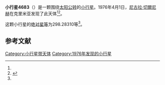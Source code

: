 {{Infobox planet
| bgcolour = #FFFFC0
| name = 4683 Veratar
| symbol = 
| image = 
| caption = 
| discovery = yes
| discovery_ref = 
| discoverer = [[尼古拉·切爾尼赫|尼古拉·切爾尼赫]]
| discovery_site = [[克里米亚|克里米亚]] 
| discovered = 1976年4月1日
| designations = yes
| mp_name = 
| named_after = 
| alt_names = 1976 GJ1/ 1935 UW / 1954 GB / 1959 CA1 / 1979 SE7 / 1979 TC1 / 1981 AZ1 / 1987 FY1 / 1990 UX2
| mp_category = [[主带小行星|主带小行星]]
| orbit_ref = <ref name="a">[http://ssd.jpl.nasa.gov/sbdb.cgi?sstr=4683 4683 Veratar] {{Wayback|url=http://ssd.jpl.nasa.gov/sbdb.cgi?sstr=4683 |date=20210717062935 }}，小行星數據庫瀏覽器（JPL Small-Body Database Browser）－[[美国国家航空航天局|美国国家航空航天局]]喷气推进实验室</ref>
| epoch = 2456400.5 (2013年4月18日更新)
| aphelion = {{convert|3.6156655|AU|km|3|abbr=on|lk=out}}
| perihelion = {{convert|2.6087205|AU|km|3|abbr=on}}
| semimajor = {{convert|3.1121930|AU|km|3|abbr=on}}
| eccentricity = 0.1617742
| period = 2005.387027 [[日|日]]<br />5.49[[儒略年|儒略年]]
| avg_speed = 
| inclination = 1.22359
| asc_node = 164.48450
| mean_anomaly = 
| arg_peri = 298.28310
| satellites = 
| physical_characteristics = yes
| dimensions = 
| mass = 
| density = 
| surface_grav = 
| escape_velocity = 
| sidereal_day = 
| axial_tilt = 
| pole_ecliptic_lat = 
| pole_ecliptic_lon = 
| albedo = 
| temperatures= 
| temp_name1 = 
| mean_temp_1 = 
| max_temp_1 = 
| temp_name2 = 
| max_temp_2 = 
| spectral_type = 
| abs_magnitude = 298.28310
}}

'''小行星4683'''（{{lang-en|4683 Veratar}}）是一颗围绕[[太阳|太阳]][[公转|公转]]的[[小行星|小行星]]。1976年4月1日，[[尼古拉·切爾尼赫|尼古拉·切爾尼赫]]在克里米亚发现了此天体<ref name="a" /><ref>{{cite news|title=小行星列表|url=http://cfa-www.harvard.edu/iau/lists/NumberedMPs.txt|accessdate=2013-07-08|newspaper=哈佛大学|archive-date=2008-05-17|archive-url=https://web.archive.org/web/20080517010638/http://cfa-www.harvard.edu/iau/lists/NumberedMPs.txt|dead-url=no}}</ref>。

这颗小行星的[[绝对星等|绝对星等]]为298.28310等<ref name="a" />。

==参考文献==
{{reflist}}
{{Minor Planet Number|[[小行星4682|小行星4682]]|[[小行星4684|小行星4684]]}}

{{小天体}}

[[Category:小行星带天体|Category:小行星带天体]]
[[Category:1976年发现的小行星|Category:1976年发现的小行星]]

{{asteroid-stub}}